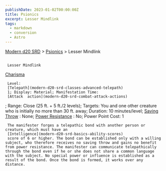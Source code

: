 ```yaml
---
publishDate: 2023-01-02T00:00:00Z
title: Psionics
excerpt: Lesser Mindlink
tags:
  - markdown
  - conversion
  - Astro
---
```


[Modern d20 SRD](/#modernD20) >
[Psionics](modern-d20-srd-psionics-index) > Lesser Mindlink

##

     Lesser Mindlink

[Charisma](modern-d20-srd-basics-ability-scores)

     Level:
     [Telepath](modern-d20-srd-classes-advanced-telepath)
     1; Display: Material; Manifestation Time:
     [Attack  action](modern-d20-srd-combat-attack-actions)
; Range: Close (25 ft. + 5 ft./2 levels); Targets: You and one other creature who is initially no more than 30 ft. away; Duration: 10 minutes/level;
[Saving Throw](modern-d20-srd-basics-saving-throws)
: None;
[Power Resistance](modern-d20-srd-special-abilities-power-resistance)
: No; Power Point Cost: 1

     The manifester forges a telepathic bond with another person or creature, which must have an
     [Intelligence](modern-d20-srd-basics-ability-scores)
     score of 6 or higher. The bond can be established only with a willing subject, who therefore receives no saving throw and gains no benefit from power resistance. The manifester can communicate telepathically through the bond even if he or she does not share a common language with the subject. No special power or influence is established as a result of the bond. Once the bond is formed, it works over any distance.
